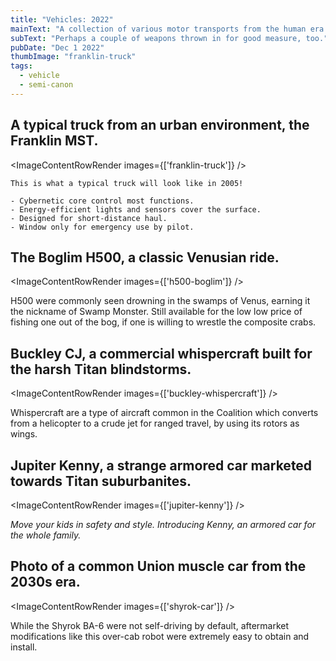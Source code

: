 ```yaml
---
title: "Vehicles: 2022"
mainText: "A collection of various motor transports from the human era."
subText: "Perhaps a couple of weapons thrown in for good measure, too."
pubDate: "Dec 1 2022"
thumbImage: "franklin-truck"
tags:
  - vehicle
  - semi-canon
---
```



## A typical truck from an urban environment, the Franklin MST.

<ImageContentRowRender 
  images={['franklin-truck']}
/>

```
This is what a typical truck will look like in 2005!

- Cybernetic core control most functions.
- Energy-efficient lights and sensors cover the surface.
- Designed for short-distance haul.
- Window only for emergency use by pilot.
```

## The Boglim H500, a classic Venusian ride.

<ImageContentRowRender 
  images={['h500-boglim']}
/>

H500 were commonly seen drowning in the swamps of Venus, earning it the nickname of Swamp Monster. Still available for the low low price of fishing one out of the bog, if one is willing to wrestle the composite crabs.

## Buckley CJ, a commercial whispercraft built for the harsh Titan blindstorms.

<ImageContentRowRender 
  images={['buckley-whispercraft']}
/>

Whispercraft are a type of aircraft common in the Coalition which converts from a helicopter to a crude jet for ranged travel, by using its rotors as wings.

## Jupiter Kenny, a strange armored car marketed towards Titan suburbanites.

<ImageContentRowRender 
  images={['jupiter-kenny']}
/>

*Move your kids in safety and style. Introducing Kenny, an armored car for the whole family.*

## Photo of a common Union muscle car from the 2030s era. 

<ImageContentRowRender 
  images={['shyrok-car']}
/>

While the Shyrok BA-6 were not self-driving by default, aftermarket modifications like this over-cab robot were extremely easy to obtain and install.